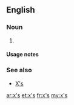 ==English==

===Noun===
{{head|en|plural}}

# {{plural of|x|lang=en}}

====Usage notes====
{{U:en:plurals of letters}}

===See also===
* [[X's]]

[[ar:x's]]
[[et:x's]]
[[fr:x's]]
[[my:x's]]